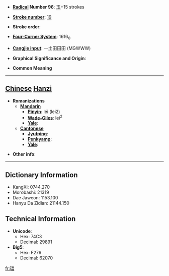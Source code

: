 * '''[[Wiktionary:Chinese radical index| Radical]] Number 96''': [[Wiktionary:Chinese radical index 玉|玉]]+15 strokes

* '''[[Wiktionary:Chinese total strokes index|Stroke number]]''': [[Wiktionary:Chinese total strokes index 19|19]]

* '''Stroke order''': 

* '''[[Wiktionary:Chinese four corner index|Four-Corner System]]''': 1616<sub>0</sub>

* '''[[Wiktionary:Chinese Cangjie index|Cangjie input]]''': 一土田田田 (MGWWW)

* '''Graphical Significance and Origin''': 

* '''Common Meaning'''

----

== [[Chinese]] [[Hanzi]] ==

* '''Romanizations'''
** '''[[Mandarin]]'''
*** '''[[Pinyin]]''': léi (lei2)
*** '''[[Wade-Giles]]''': lei<sup>2</sup>
*** '''[[Yale]]''': 
** '''[[Cantonese]]'''
*** '''[[Jyutping]]''':
*** '''[[Penkyamp]]''': 
*** '''[[Yale]]''': 

* '''Other info''': 

----

== Dictionary Information ==

* KangXi: 0744.270
* Morobashi: 21319
* Dae Jaweon: 1153.100
* Hanyu Da Zidian: 21144.150

== Technical Information ==

* '''Unicode''':
** Hex: 74C3
** Decimal: 29891
* '''Big5''':
** Hex: F276
** Decimal: 62070

[[fr:瓃]]
